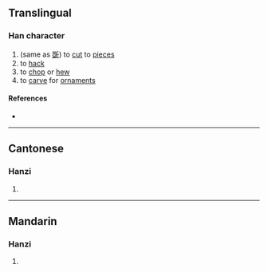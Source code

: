 {{character info/new}}
==Translingual==

===Han character===
{{Han char|rn=18|rad=刀|as=10|sn=12|four=|canj=RMLN|ids=⿰𠁁刂}}

# (same as [[斲]]) to [[cut]] to [[piece]]s
# to [[hack]]
# to [[chop]] or [[hew]]
# to [[carve]] for [[ornament]]s

====References====
* {{Han ref|kx=0142.370|hdz=10352.040|uh=34F8|ud=13560}}

----

==Cantonese==

===Hanzi===
{{yue-hanzi|jyut=[[coek3]], [[sau2]], [[zoek3]]|y=cheuk3, sau2, jeuk3}}

# {{defn|lang=yue|sort=刀10}}

----

==Mandarin==

===Hanzi===
{{cmn-hanzi|pin=[[zhuó]] ([[zhuo2]]), [[jué]] ([[jue2]])|wg=cho<sup>2</sup>, chüeh<sup>2</sup>}}

# {{defn|lang=cmn|sort=刀10}}